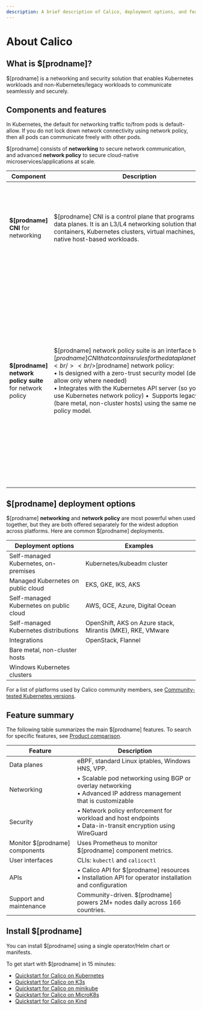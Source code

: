```yaml
---
description: A brief description of Calico, deployment options, and features.
---
```


# About Calico

## What is $[prodname]?

$[prodname] is a networking and security solution that enables Kubernetes workloads and non-Kubernetes/legacy workloads to communicate seamlessly and securely.

## Components and features

In Kubernetes, the default for networking traffic to/from pods is default-allow. If you do not lock down network connectivity using network policy, then all pods can communicate freely with other pods.

$[prodname] consists of **networking** to secure network communication, and advanced **network policy** to secure cloud-native microservices/applications at scale.

| Component                                               | **Description**                                                                                                                                                                                                                                                                                                                                                                                                                                                               | Main features                                                                                                                                                                                                                                                                                                                                                                                                                                                           |
| ------------------------------------------------------- | ----------------------------------------------------------------------------------------------------------------------------------------------------------------------------------------------------------------------------------------------------------------------------------------------------------------------------------------------------------------------------------------------------------------------------------------------------------------------------- | ----------------------------------------------------------------------------------------------------------------------------------------------------------------------------------------------------------------------------------------------------------------------------------------------------------------------------------------------------------------------------------------------------------------------------------------------------------------------- |
| **$[prodname] CNI** for networking                      | $[prodname] CNI is a control plane that programs several data planes. It is an L3/L4 networking solution that secure containers, Kubernetes clusters, virtual machines, and native host-based workloads.                                                                                                                                                                                                                                                                      | &bull; Built-in data encryption<br />&bull; Advanced IPAM management<br />&bull; Overlay and non-overlay networking options<br />&bull; Choice of data planes: iptables, eBPF, Windows HNS, or VPP                                                                                                                                                                                                                                                                      |
| **$[prodname] network policy suite** for network policy | $[prodname] network policy suite is an interface to the $[prodname] CNI that contains rules for the data plane to execute.  <br /><br />$[prodname] network policy:<br />&bull; Is designed with a zero-trust security model (deny-all, allow only where needed) <br />&bull; Integrates with the Kubernetes API server (so you can still use Kubernetes network policy) &bull;  Supports legacy systems (bare metal, non-cluster hosts) using the same network policy model. | &bull; **Namespace** and **global** policy to allow/deny traffic within a cluster, between pods and the outside world, and for non-cluster hosts.<br /><br />&bull; **Network sets** (an arbitrary set of IP subnetworks, CIDRs, or domains) to limit IP ranges for egress and ingress traffic to workloads.<br /><br />&bull; **Application layer (L7) policy** to enforce traffic using attributes like HTTP methods, paths, and cryptographically-secure identities. |

## $[prodname] deployment options

$[prodname] **networking** and **network policy** are most powerful when used together, but they are both offered separately for the widest adoption across platforms. Here are common $[prodname] deployments.

| Deployment options                      | Examples                                                   |
| --------------------------------------- | ---------------------------------------------------------- |
| Self-managed Kubernetes, on-premises    | Kubernetes/kubeadm cluster                                 |
| Managed Kubernetes on public cloud      | EKS, GKE, IKS, AKS                                         |
| Self-managed Kubernetes on public cloud | AWS, GCE, Azure, Digital Ocean                             |
| Self-managed Kubernetes distributions   | OpenShift, AKS on Azure stack, Mirantis (MKE), RKE, VMware |
| Integrations                            | OpenStack, Flannel                                         |
| Bare metal, non-cluster hosts           |                                                            |
| Windows Kubernetes clusters             |                                                            |

For a list of platforms used by Calico community members, see [Community-tested Kubernetes versions](../getting-started/kubernetes/community-tested).

## Feature summary

The following table summarizes the main $[prodname] features. To search for specific features, see [Product comparison](product-comparison.mdx).

| Feature                        | Description                                                                                                                    |
| ------------------------------ | ------------------------------------------------------------------------------------------------------------------------------ |
| Data planes                    | eBPF, standard Linux iptables, Windows HNS, VPP.                                                                               |
| Networking                     | &bull; Scalable pod networking using BGP or overlay networking<br />&bull; Advanced IP address management that is customizable |
| Security                       | &bull; Network policy enforcement for workload and host endpoints<br />&bull; Data-in-transit encryption using WireGuard       |
| Monitor $[prodname] components | Uses Prometheus to monitor $[prodname] component metrics.                                                                      |
| User interfaces                | CLIs: `kubectl` and `calicoctl`                                                                                                |
| APIs                           | &bull; Calico API for $[prodname] resources <br />&bull; Installation API for operator installation and configuration          |
| Support and maintenance        | Community-driven. $[prodname] powers 2M+ nodes daily across 166 countries.                                                     |

## Install $[prodname]

You can install $[prodname] using a single operator/Helm chart or manifests.

To get start with $[prodname] in 15 minutes:

- [Quickstart for Calico on Kubernetes](../getting-started/kubernetes/quickstart.mdx)
- [Quickstart for Calico on K3s](../getting-started/kubernetes/k3s/quickstart.mdx)
- [Quickstart for Calico on minikube](../getting-started/kubernetes/minikube.mdx)
- [Quickstart for Calico on MicroK8s](../getting-started/kubernetes/microk8s.mdx)
- [Quickstart for Calico on Kind](../getting-started/kubernetes/kind.mdx)
